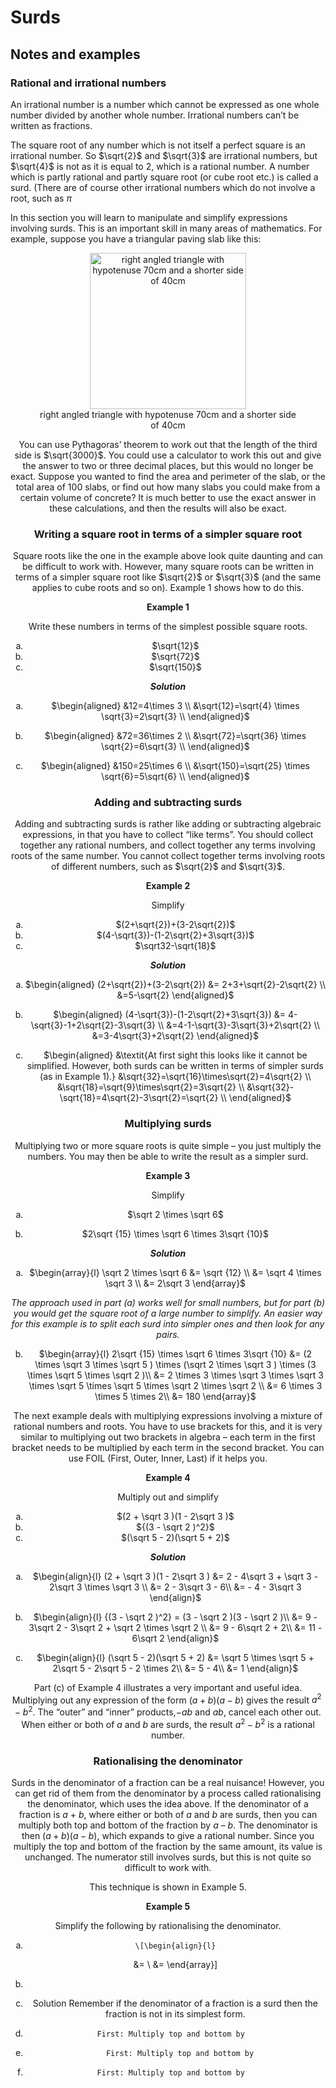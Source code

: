 # Surds

## Notes and examples

### Rational and irrational numbers

An irrational number is a number which cannot be expressed as one whole number divided by another whole number. Irrational numbers can’t be written as fractions.

The square root of any number which is not itself a perfect square is an irrational number. So $\sqrt{2}$ and $\sqrt{3}$ are irrational numbers, but $\sqrt{4}$ is not as it is equal to 2, which is a rational number. A number which is partly rational and partly square root (or cube root etc.) is called a surd. (There are of course other irrational numbers which do not involve a root, such as $\pi$

In this section you will learn to manipulate and simplify expressions involving surds. This is an important skill in many areas of mathematics. For example, suppose you have a triangular paving slab like this:

<center>

![right angled triangle with hypotenuse 70cm and a shorter side of 40cm](images/Picture.png){width=250px}

<center>

You can use Pythagoras’ theorem to work out that the length of the third side is $\sqrt{3000}$. You could use a calculator to work this out and give the answer to two or three decimal places, but this would no longer be exact. Suppose you wanted to find the area and perimeter of the slab, or the total area of 100 slabs, or find out how many slabs you could make from a certain volume of concrete? It is much better to use the exact answer in these calculations, and then the results will also be exact.

### Writing a square root in terms of a simpler square root

Square roots like the one in the example above look quite daunting and can be difficult to work with. However, many square roots can be written in terms of a simpler square root like $\sqrt{2}$ or $\sqrt{3}$ (and the same applies to cube roots and so on). Example 1 shows how to do this.

**Example 1**

Write these numbers in terms of the simplest possible square roots.

(a) $\sqrt{12}$     
(b) $\sqrt{72}$    
(c) $\sqrt{150}$

***Solution***

(a) $\begin{aligned}
&12=4\times 3 \\
&\sqrt{12}=\sqrt{4} \times \sqrt{3}=2\sqrt{3} \\
\end{aligned}$

(b) $\begin{aligned}
&72=36\times 2 \\
&\sqrt{72}=\sqrt{36} \times \sqrt{2}=6\sqrt{3} \\
\end{aligned}$

(c) $\begin{aligned}
&150=25\times 6 \\
&\sqrt{150}=\sqrt{25} \times \sqrt{6}=5\sqrt{6} \\
\end{aligned}$

### Adding and subtracting surds

Adding and subtracting surds is rather like adding or subtracting algebraic expressions, in that you have to collect “like terms”. You should collect together any rational numbers, and collect together any terms involving roots of the same number. You cannot collect together terms involving roots of different numbers, such as $\sqrt{2}$ and $\sqrt{3}$.

**Example 2**

Simplify

(a) $(2+\sqrt{2})+(3-2\sqrt{2})$
(b) $(4-\sqrt{3})-(1-2\sqrt{2}+3\sqrt{3})$
(c) $\sqrt32-\sqrt{18}$

***Solution***

(a) $\begin{aligned}
(2+\sqrt{2})+(3-2\sqrt{2}) &= 2+3+\sqrt{2}-2\sqrt{2} \\
&=5-\sqrt{2}
\end{aligned}$

(b) $\begin{aligned}
(4-\sqrt{3})-(1-2\sqrt{2}+3\sqrt{3}) &= 4-\sqrt{3}-1+2\sqrt{2}-3\sqrt{3} \\
&=4-1-\sqrt{3}-3\sqrt{3}+2\sqrt{2} \\
&=3-4\sqrt{3}+2\sqrt{2} 
\end{aligned}$

(c) $\begin{aligned}
&\textit{At first sight this looks like it cannot be simplified. However, both surds can be written in terms of simpler surds (as in Example 1).}
&\sqrt{32}=\sqrt{16}\times\sqrt{2}=4\sqrt{2} \\
&\sqrt{18}=\sqrt{9}\times\sqrt{2}=3\sqrt{2} \\
&\sqrt{32}-\sqrt{18}=4\sqrt{2}-3\sqrt{2}=\sqrt{2} \\
\end{aligned}$

### Multiplying surds

Multiplying two or more square roots is quite simple – you just multiply the numbers. You may then be able to write the result as a simpler surd.

**Example 3**

Simplify

(a) $\sqrt 2  \times \sqrt 6$

(b) $2\sqrt {15}  \times \sqrt 6  \times 3\sqrt {10}$

***Solution***

(a) $\begin{array}{l}
\sqrt 2  \times \sqrt 6  &= \sqrt {12} \\
 &= \sqrt 4  \times \sqrt 3 \\
 &= 2\sqrt 3 
\end{array}$

*The approach used in part (a) works well for small numbers, but for part (b) you would get the square root of a large number to simplify. An easier way for this example is to split each surd into simpler ones and then look for any pairs.*

(b) $\begin{array}{l}
2\sqrt {15}  \times \sqrt 6  \times 3\sqrt {10}  &= (2 \times \sqrt 3  \times \sqrt 5 ) \times (\sqrt 2  \times \sqrt 3 ) \times (3 \times \sqrt 5  \times \sqrt 2 )\\
 &= 2 \times 3 \times \sqrt 3  \times \sqrt 3  \times \sqrt 5  \times \sqrt 5  \times \sqrt 2  \times \sqrt 2 \\
 &= 6 \times 3 \times 5 \times 2\\
 &= 180
\end{array}$

The next example deals with multiplying expressions involving a mixture of rational numbers and roots. You have to use brackets for this, and it is very similar to multiplying out two brackets in algebra – each term in the first bracket needs to be multiplied by each term in the second bracket. You can use FOIL (First, Outer, Inner, Last) if it helps you.

**Example 4**

Multiply out and simplify

(a)	 $(2 + \sqrt 3 )(1 - 2\sqrt 3 )$
(b)	 ${(3 - \sqrt 2 )^2}$
(c)	 $(\sqrt 5  - 2)(\sqrt 5  + 2)$

***Solution***

(a)	 $\begin{align}{l}
(2 + \sqrt 3 )(1 - 2\sqrt 3 ) &= 2 - 4\sqrt 3  + \sqrt 3  - 2\sqrt 3  \times \sqrt 3 \\
 &= 2 - 3\sqrt 3  - 6\\
 &=  - 4 - 3\sqrt 3 
\end{align}$

(b)	 $\begin{align}{l}
{(3 - \sqrt 2 )^2} = (3 - \sqrt 2 )(3 - \sqrt 2 )\\
 &= 9 - 3\sqrt 2  - 3\sqrt 2  + \sqrt 2  \times \sqrt 2 \\
 &= 9 - 6\sqrt 2  + 2\\
 &= 11 - 6\sqrt 2 
\end{align}$

(c)	 $\begin{align}{l}
(\sqrt 5  - 2)(\sqrt 5  + 2) &= \sqrt 5  \times \sqrt 5  + 2\sqrt 5  - 2\sqrt 5  - 2 \times 2\\
 &= 5 - 4\\
 &= 1
\end{align}$

Part (c) of Example 4 illustrates a very important and useful idea. Multiplying out any expression of the form $(a+b)(a-b)$ gives the result $a^{2}-b^{2}$. The “outer” and “inner” products,$-ab$ and $ab$, cancel each other out. When either or both of *a* and *b* are surds, the result $a^{2}-b^{2}$ is a rational number.

### Rationalising the denominator

Surds in the denominator of a fraction can be a real nuisance! However, you can get rid of them from the denominator by a process called rationalising the denominator, which uses the idea above. If the denominator of a fraction is *a* + *b*, where either or both of *a* and *b* are surds, then you can multiply both top and bottom of the fraction by *a* – *b*. The denominator is then $(a+b)(a-b)$, which expands to give a rational number. Since you multiply the top and bottom of the fraction by the same amount, its value is unchanged. The numerator still involves surds, but this is not quite so difficult to work with. 

This technique is shown in Example 5.

**Example 5**

Simplify the following by rationalising the denominator.

(a)	 	\[\begin{align}{l}
\frac{1}{{\sqrt 3 }} &= \frac{1}{{\sqrt 3 }} \times \frac{{\sqrt 3 }}{{\sqrt 3 }}\\
 &= \frac{{\sqrt 3 }}{3}
\end{array}\]		

(b)	 		
(c)	 
Solution
Remember if the denominator of a fraction is a surd then the fraction is not in its simplest form.
(a)	 	First: Multiply top and bottom by  

(b)	 		First: Multiply top and bottom by  

(c)	  	First: Multiply top and bottom by  





